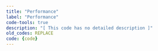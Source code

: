 ```yaml
---
title: "Performance"
label: "Performance"
code-tools: true
description: "[ This code has no detailed description ]"
old_codes: REPLACE
code: {code}
---
```

